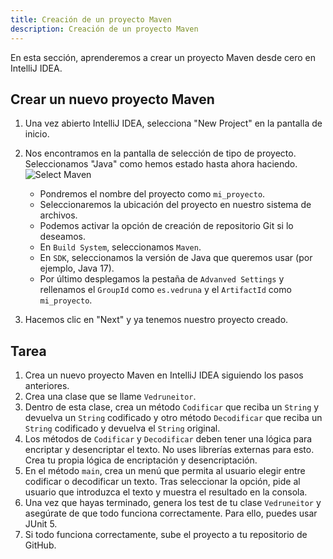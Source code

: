```yaml
---
title: Creación de un proyecto Maven
description: Creación de un proyecto Maven
---
```


En esta sección, aprenderemos a crear un proyecto Maven desde cero en IntelliJ IDEA.

## Crear un nuevo proyecto Maven


<Steps>

1. Una vez abierto IntelliJ IDEA, selecciona "New Project" en la pantalla de inicio.

2. Nos encontramos en la pantalla de selección de tipo de proyecto. Seleccionamos "Java" como hemos estado hasta ahora haciendo.
   ![Select Maven](../../../assets/img/creacion_java_maven.png)

    - Pondremos el nombre del proyecto como `mi_proyecto`.
    - Seleccionaremos la ubicación del proyecto en nuestro sistema de archivos.
    - Podemos activar la opción de creación de repositorio Git si lo deseamos.
    - En `Build System`, seleccionamos `Maven`.
    - En `SDK`, seleccionamos la versión de Java que queremos usar (por ejemplo, Java 17).
    - Por último desplegamos la pestaña de `Advanved Settings` y rellenamos el `GroupId` como `es.vedruna` y el `ArtifactId` como `mi_proyecto`.
3. Hacemos clic en "Next" y ya tenemos nuestro proyecto creado. 

</Steps>

## Tarea

<Steps>

1. Crea un nuevo proyecto Maven en IntelliJ IDEA siguiendo los pasos anteriores.
2. Crea una clase que se llame `Vedruneitor`.
3. Dentro de esta clase, crea un método `Codificar` que reciba un `String` y devuelva un `String` codificado y otro método `Decodificar` que 
    reciba un `String` codificado y devuelva el `String` original.
4. Los métodos de `Codificar` y `Decodificar` deben tener una lógica para encriptar y desencriptar el texto. No uses librerías externas para esto.
    Crea tu propia lógica de encriptación y desencriptación.
5. En el método `main`, crea un menú que permita al usuario elegir entre codificar o decodificar un texto. Tras seleccionar la opción,
   pide al usuario que introduzca el texto y muestra el resultado en la consola.
6. Una vez que hayas terminado, genera los test de tu clase `Vedruneitor` y asegúrate de que todo funciona correctamente. Para ello, puedes usar JUnit 5.
7. Si todo funciona correctamente, sube el proyecto a tu repositorio de GitHub.

</Steps>